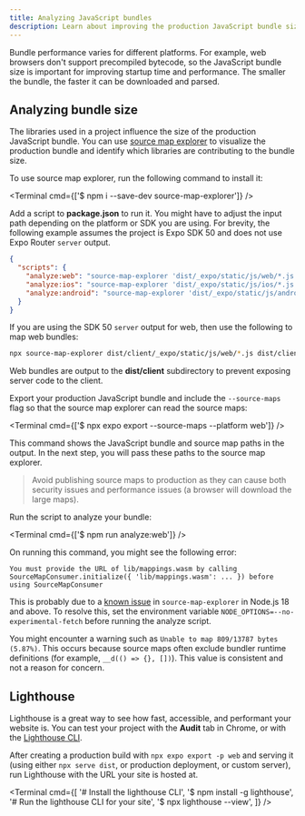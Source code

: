 ```yaml
---
title: Analyzing JavaScript bundles
description: Learn about improving the production JavaScript bundle size of Expo apps and websites.
---
```



Bundle performance varies for different platforms. For example, web browsers don't support precompiled bytecode, so the JavaScript bundle size is important for improving startup time and performance. The smaller the bundle, the faster it can be downloaded and parsed.

## Analyzing bundle size

The libraries used in a project influence the size of the production JavaScript bundle. You can use [source map explorer](https://www.npmjs.com/package/source-map-explorer) to visualize the production bundle and identify which libraries are contributing to the bundle size.

<Step label="1">

To use source map explorer, run the following command to install it:

<Terminal cmd={['$ npm i --save-dev source-map-explorer']} />

</Step>

<Step label="2">

Add a script to **package.json** to run it. You might have to adjust the input path depending on the platform or SDK you are using. For brevity, the following example assumes the project is Expo SDK 50 and does not use Expo Router `server` output.

```json package.json
{
  "scripts": {
    "analyze:web": "source-map-explorer 'dist/_expo/static/js/web/*.js' 'dist/_expo/static/js/web/*.js.map'",
    "analyze:ios": "source-map-explorer 'dist/_expo/static/js/ios/*.js' 'dist/_expo/static/js/ios/*.js.map'",
    "analyze:android": "source-map-explorer 'dist/_expo/static/js/android/*.js' 'dist/_expo/static/js/android/*.js.map'"
  }
}
```

If you are using the SDK 50 `server` output for web, then use the following to map web bundles:

```sh
npx source-map-explorer dist/client/_expo/static/js/web/*.js dist/client/_expo/static/js/web/*.js.map
```

Web bundles are output to the **dist/client** subdirectory to prevent exposing server code to the client.

</Step>

<Step label="3">

Export your production JavaScript bundle and include the `--source-maps` flag so that the source map explorer can read the source maps:

<Terminal cmd={['$ npx expo export --source-maps --platform web']} />

This command shows the JavaScript bundle and source map paths in the output. In the next step, you will pass these paths to the source map explorer.

> Avoid publishing source maps to production as they can cause both security issues and performance issues (a browser will download the large maps).

</Step>

<Step label="4">

Run the script to analyze your bundle:

<Terminal cmd={['$ npm run analyze:web']} />

On running this command, you might see the following error:

```
You must provide the URL of lib/mappings.wasm by calling SourceMapConsumer.initialize({ 'lib/mappings.wasm': ... }) before using SourceMapConsumer
```

This is probably due to a [known issue](https://github.com/danvk/source-map-explorer/issues/247) in `source-map-explorer` in Node.js 18 and above. To resolve this, set the environment variable `NODE_OPTIONS=--no-experimental-fetch` before running the analyze script.

</Step>

You might encounter a warning such as `Unable to map 809/13787 bytes (5.87%)`. This occurs because source maps often exclude bundler runtime definitions (for example, `__d(() => {}, [])`). This value is consistent and not a reason for concern.

## Lighthouse

Lighthouse is a great way to see how fast, accessible, and performant your website is. You can test your project with the **Audit** tab in Chrome, or with the [Lighthouse CLI](https://github.com/GoogleChrome/lighthouse#using-the-node-cli).

After creating a production build with `npx expo export -p web` and serving it (using either `npx serve dist`, or production deployment, or custom server), run Lighthouse with the URL your site is hosted at.

<Terminal
  cmd={[
    '# Install the lighthouse CLI',
    '$ npm install -g lighthouse',
    '# Run the lighthouse CLI for your site',
    '$ npx lighthouse <url> --view',
  ]}
/>
